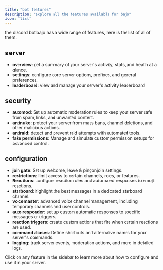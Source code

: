 ```yaml
---
title: "bot features"
description: "explore all the features available for bajo"
icon: "list"
---
```


the discord bot bajo has a wide range of features, here is the list of all of them.

## server

- **overview**: get a summary of your server's activity, stats, and health at a glance.
- **settings**: configure core server options, prefixes, and general preferences.
- **leaderboard**: view and manage your server's activity leaderboard.

## security

- **automod**: Set up automatic moderation rules to keep your server safe from spam, links, and unwanted content.
- **antinuke**: protect your server from mass bans, channel deletions, and other malicious actions.
- **antiraid**: detect and prevent raid attempts with automated tools.
- **fake permissions**: Manage and simulate custom permission setups for advanced control.

## configuration

- **join gate**: Set up welcome, leave & pingonjoin settings.
- **restrictions**: limit access to certain channels, roles, or features.
- **Reactions**: configure reaction roles and automated responses to emoji reactions.
- **starboard**: highlight the best messages in a dedicated starboard channel.
- **voicemaster**: advanced voice channel management, including temporary channels and user controls.
- **auto responder**: set up custom automatic responses to specific messages or triggers.
- **reaction triggers**: create custom actions that fire when certain reactions are used.
- **command aliases**: Define shortcuts and alternative names for your server's commands.
- **logging**: track server events, moderation actions, and more in detailed logs.

<Note>
  Click on any feature in the sidebar to learn more about how to configure and use it in your server.
</Note>